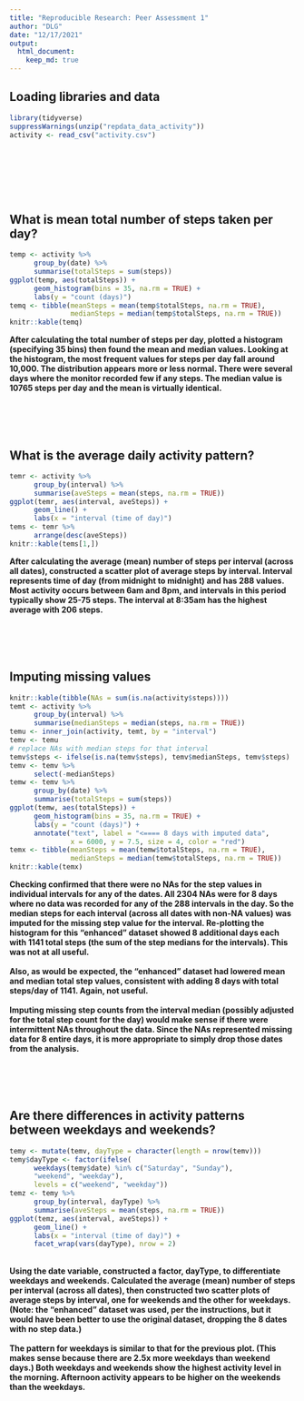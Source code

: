 ```yaml
---
title: "Reproducible Research: Peer Assessment 1"
author: "DLG"
date: "12/17/2021"
output: 
  html_document:
    keep_md: true
---
```



## Loading libraries and data

```r
library(tidyverse)
suppressWarnings(unzip("repdata_data_activity"))
activity <- read_csv("activity.csv")
```
\
\
\
\
\

## What is mean total number of steps taken per day?

```r
temp <- activity %>%
      group_by(date) %>%
      summarise(totalSteps = sum(steps))
ggplot(temp, aes(totalSteps)) +
      geom_histogram(bins = 35, na.rm = TRUE) +
      labs(y = "count (days)")
temq <- tibble(meanSteps = mean(temp$totalSteps, na.rm = TRUE),
               medianSteps = median(temp$totalSteps, na.rm = TRUE))
knitr::kable(temq)
```
**After calculating the total number of steps per day, plotted a histogram (specifying 35 bins) then found the mean and median values. Looking at the histogram, the most frequent values for steps per day fall around 10,000. The distribution appears more or less normal. There were several days where the monitor recorded few if any steps. The median value is 10765 steps per day and the mean is virtually identical.**
\
\
\
\
\

## What is the average daily activity pattern?

```r
temr <- activity %>%
      group_by(interval) %>%
      summarise(aveSteps = mean(steps, na.rm = TRUE))
ggplot(temr, aes(interval, aveSteps)) +
      geom_line() +
      labs(x = "interval (time of day)")
tems <- temr %>%
      arrange(desc(aveSteps))
knitr::kable(tems[1,])
```
**After calculating the average (mean) number of steps per interval (across all dates), constructed a scatter plot of average steps by interval. Interval represents time of day (from midnight to midnight) and has 288 values. Most activity occurs between 6am and 8pm, and intervals in this period typically show 25-75 steps. The interval at 8:35am has the highest average with 206 steps.**
\
\
\
\
\

## Imputing missing values

```r
knitr::kable(tibble(NAs = sum(is.na(activity$steps))))
temt <- activity %>%
      group_by(interval) %>%
      summarise(medianSteps = median(steps, na.rm = TRUE))
temu <- inner_join(activity, temt, by = "interval")
temv <- temu
# replace NAs with median steps for that interval
temv$steps <- ifelse(is.na(temv$steps), temv$medianSteps, temv$steps)
temv <- temv %>%
      select(-medianSteps)
temw <- temv %>%
      group_by(date) %>%
      summarise(totalSteps = sum(steps))
ggplot(temw, aes(totalSteps)) +
      geom_histogram(bins = 35, na.rm = TRUE) +
      labs(y = "count (days)") +
      annotate("text", label = "<==== 8 days with imputed data",
               x = 6000, y = 7.5, size = 4, color = "red")
temx <- tibble(meanSteps = mean(temw$totalSteps, na.rm = TRUE),
               medianSteps = median(temw$totalSteps, na.rm = TRUE))
knitr::kable(temx)
```
**Checking confirmed that there were no NAs for the step values in individual intervals for any of the dates. All 2304 NAs were for 8 days where no data was recorded for any of the 288 intervals in the day. So the median steps for each interval (across all dates with non-NA values) was imputed for the missing step value for the interval. Re-plotting the histogram for this "enhanced" dataset showed 8 additional days each with 1141 total steps (the sum of the step medians for the intervals). This was not at all useful.**
\
\
**Also, as would be expected, the "enhanced" dataset had lowered mean and median total step values, consistent with adding 8 days with total steps/day of 1141. Again, not useful.**
\
\
**Imputing missing step counts from the interval median (possibly adjusted for the total step count for the day) would make sense if there were intermittent NAs throughout the data. Since the NAs represented missing data for 8 entire days, it is more appropriate to simply drop those dates from the analysis.**
\
\
\
\
\

## Are there differences in activity patterns between weekdays and weekends?

```r
temy <- mutate(temv, dayType = character(length = nrow(temv)))
temy$dayType <- factor(ifelse(
      weekdays(temy$date) %in% c("Saturday", "Sunday"),
      "weekend", "weekday"),
      levels = c("weekend", "weekday"))
temz <- temy %>%
      group_by(interval, dayType) %>%
      summarise(aveSteps = mean(steps, na.rm = TRUE))
ggplot(temz, aes(interval, aveSteps)) +
      geom_line() +
      labs(x = "interval (time of day)") + 
      facet_wrap(vars(dayType), nrow = 2)
```
\
**Using the date variable, constructed a factor, dayType, to differentiate  weekdays and weekends. Calculated the average (mean) number of steps per interval (across all dates), then constructed two scatter plots of average steps by interval, one for weekends and the other for weekdays. (Note: the "enhanced" dataset was used, per the instructions, but it would have been better to use the original dataset, dropping the 8 dates with no step data.)** 
\
\
**The pattern for weekdays is similar to that for the previous plot. (This makes sense because there are 2.5x more weekdays than weekend days.) Both weekdays and weekends show the highest activity level in the morning. Afternoon activity appears to be higher on the weekends than the weekdays.**

